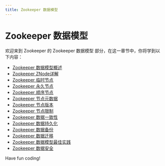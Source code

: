 ```yaml
---
title: Zookeeper 数据模型
---
```


# Zookeeper 数据模型

欢迎来到 Zookeeper 的 Zookeeper 数据模型 部分，在这一章节中，你将学到以下内容：

- [Zookeeper 数据模型概述](./0-overview-of-the-zookeeper-data-model.mdx)
- [Zookeeper ZNode详解](./1-zookeeper-znode-explained.mdx)
- [Zookeeper 临时节点](./2-zookeeper-temporary-node.mdx)
- [Zookeeper 永久节点](./3-zookeeper-permanent-node.mdx)
- [Zookeeper 顺序节点](./4-zookeeper-sequential-nodes.mdx)
- [Zookeeper 节点元数据](./5-zookeeper-node-metadata.mdx)
- [Zookeeper 节点版本](./6-zookeeper-node-version.mdx)
- [Zookeeper 节点限制](./7-zookeeper-node-limit.mdx)
- [Zookeeper 数据一致性](./8-zookeeper-data-consistency.mdx)
- [Zookeeper 数据持久化](./9-zookeeper-data-persistence.mdx)
- [Zookeeper 数据备份](./10-zookeeper-data-backup.mdx)
- [Zookeeper 数据迁移](./11-zookeeper-data-migration.mdx)
- [Zookeeper 数据模型最佳实践](./12-zookeeper-data-model-best-practices.mdx)
- [Zookeeper 数据安全](./13-zookeeper-data-security.mdx)

Have fun coding!